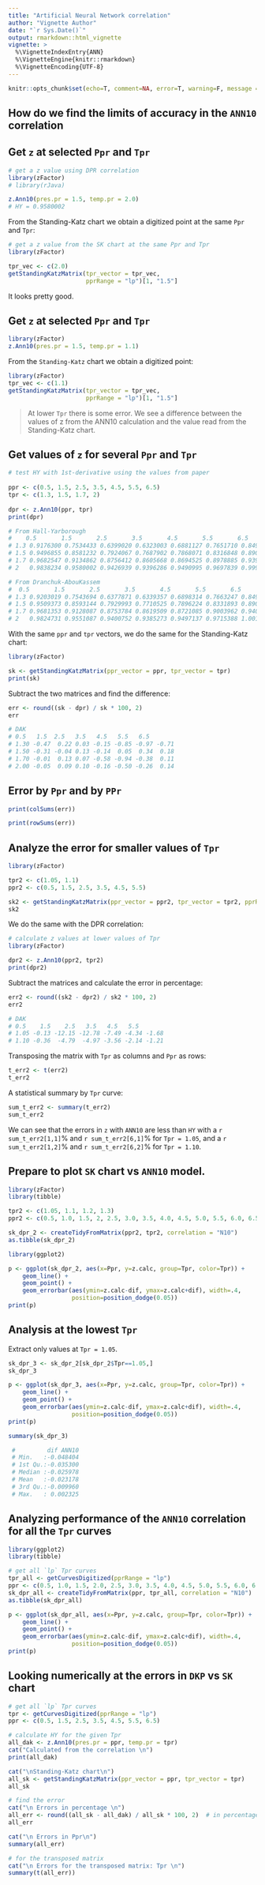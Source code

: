 ```yaml
---
title: "Artificial Neural Network correlation"
author: "Vignette Author"
date: "`r Sys.Date()`"
output: rmarkdown::html_vignette
vignette: >
  %\VignetteIndexEntry{ANN}
  %\VignetteEngine{knitr::rmarkdown}
  %\VignetteEncoding{UTF-8}
---
```


```r
knitr::opts_chunk$set(echo=T, comment=NA, error=T, warning=F, message = F, fig.align = 'center', results="hold")
```


## How do we find the limits of accuracy in the `ANN10` correlation


## Get `z` at selected `Ppr` and `Tpr`

```r
# get a z value using DPR correlation
library(zFactor)
# library(rJava)

z.Ann10(pres.pr = 1.5, temp.pr = 2.0)
# HY = 0.9580002
```

From the Standing-Katz chart we obtain a digitized point at the same `Ppr` and `Tpr`:

```r
# get a z value from the SK chart at the same Ppr and Tpr
library(zFactor)

tpr_vec <- c(2.0)
getStandingKatzMatrix(tpr_vector = tpr_vec, 
                      pprRange = "lp")[1, "1.5"]
```

It looks pretty good.


## Get `z` at selected `Ppr` and `Tpr`

```r
library(zFactor)
z.Ann10(pres.pr = 1.5, temp.pr = 1.1)
```

From the `Standing-Katz` chart we obtain a digitized point:

```r
library(zFactor)
tpr_vec <- c(1.1)
getStandingKatzMatrix(tpr_vector = tpr_vec, 
                      pprRange = "lp")[1, "1.5"]
```


> At lower `Tpr` there is some error. We see a  difference between the values of z from the ANN10 calculation and the value read from the Standing-Katz chart.


## Get values of `z` for several `Ppr` and `Tpr`

```r
# test HY with 1st-derivative using the values from paper 
 
ppr <- c(0.5, 1.5, 2.5, 3.5, 4.5, 5.5, 6.5) 
tpr <- c(1.3, 1.5, 1.7, 2) 
 
dpr <- z.Ann10(ppr, tpr)
print(dpr)

# From Hall-Yarborough
#    0.5       1.5       2.5       3.5       4.5       5.5       6.5
# 1.3 0.9176300 0.7534433 0.6399020 0.6323003 0.6881127 0.7651710 0.8493794
# 1.5 0.9496855 0.8581232 0.7924067 0.7687902 0.7868071 0.8316848 0.8906351
# 1.7 0.9682547 0.9134862 0.8756412 0.8605668 0.8694525 0.8978885 0.9396353
# 2   0.9838234 0.9580002 0.9426939 0.9396286 0.9490995 0.9697839 0.9994317

# From Dranchuk-AbouKassem
#  0.5       1.5       2.5       3.5       4.5       5.5       6.5
# 1.3 0.9203019 0.7543694 0.6377871 0.6339357 0.6898314 0.7663247 0.8499523
# 1.5 0.9509373 0.8593144 0.7929993 0.7710525 0.7896224 0.8331893 0.8904317
# 1.7 0.9681353 0.9128087 0.8753784 0.8619509 0.8721085 0.9003962 0.9409634
# 2   0.9824731 0.9551087 0.9400752 0.9385273 0.9497137 0.9715388 1.0015560
```


With the same `ppr` and `tpr` vectors, we do the same for the Standing-Katz chart:

```r
library(zFactor)

sk <- getStandingKatzMatrix(ppr_vector = ppr, tpr_vector = tpr)
print(sk)
```

Subtract the two matrices and find the difference:

```r
err <- round((sk - dpr) / sk * 100, 2)
err

# DAK
# 0.5   1.5  2.5   3.5   4.5   5.5   6.5
# 1.30 -0.47  0.22 0.03 -0.15 -0.85 -0.97 -0.71
# 1.50 -0.31 -0.04 0.13 -0.14  0.05  0.34  0.18
# 1.70 -0.01  0.13 0.07 -0.58 -0.94 -0.38  0.11
# 2.00 -0.05  0.09 0.10 -0.16 -0.50 -0.26  0.14
```

## Error by `Ppr` and by `PPr`

```r
print(colSums(err))
```

```r
print(rowSums(err))
```


## Analyze the error for smaller values of `Tpr`

```r
library(zFactor)

tpr2 <- c(1.05, 1.1) 
ppr2 <- c(0.5, 1.5, 2.5, 3.5, 4.5, 5.5) 

sk2 <- getStandingKatzMatrix(ppr_vector = ppr2, tpr_vector = tpr2, pprRange = "lp")
sk2
```


We do the same with the DPR correlation:

```r
# calculate z values at lower values of Tpr
library(zFactor)

dpr2 <- z.Ann10(ppr2, tpr2)
print(dpr2)
```

Subtract the matrices and calculate the error in percentage:

```r
err2 <- round((sk2 - dpr2) / sk2 * 100, 2)
err2

# DAK
# 0.5    1.5    2.5   3.5   4.5   5.5
# 1.05 -0.13 -12.15 -12.78 -7.49 -4.34 -1.68
# 1.10 -0.36  -4.79  -4.97 -3.56 -2.14 -1.21
```

Transposing the matrix with `Tpr` as columns and `Ppr` as rows:

```r
t_err2 <- t(err2)
t_err2
```

A statistical summary by `Tpr` curve:

```r
sum_t_err2 <- summary(t_err2)
sum_t_err2
```

We can see that the errors in `z` with `ANN10` are less than `HY` with a `r sum_t_err2[1,1]`% and `r sum_t_err2[6,1]`% for `Tpr = 1.05`, and a `r sum_t_err2[1,2]`% and `r sum_t_err2[6,2]`% for `Tpr = 1.10`. 


## Prepare to plot `SK` chart vs `ANN10` model.

```r
library(zFactor)
library(tibble)

tpr2 <- c(1.05, 1.1, 1.2, 1.3) 
ppr2 <- c(0.5, 1.0, 1.5, 2, 2.5, 3.0, 3.5, 4.0, 4.5, 5.0, 5.5, 6.0, 6.5) 

sk_dpr_2 <- createTidyFromMatrix(ppr2, tpr2, correlation = "N10")
as.tibble(sk_dpr_2)
```


```r
library(ggplot2)

p <- ggplot(sk_dpr_2, aes(x=Ppr, y=z.calc, group=Tpr, color=Tpr)) +
    geom_line() +
    geom_point() +
    geom_errorbar(aes(ymin=z.calc-dif, ymax=z.calc+dif), width=.4,
                  position=position_dodge(0.05))
print(p)
```



## Analysis at the lowest `Tpr`
Extract only values at `Tpr = 1.05`.

```r
sk_dpr_3 <- sk_dpr_2[sk_dpr_2$Tpr==1.05,]
sk_dpr_3
```


```r

p <- ggplot(sk_dpr_3, aes(x=Ppr, y=z.calc, group=Tpr, color=Tpr)) +
    geom_line() +
    geom_point() +
    geom_errorbar(aes(ymin=z.calc-dif, ymax=z.calc+dif), width=.4,
                  position=position_dodge(0.05))
print(p)
```

```r
summary(sk_dpr_3)

 #         dif ANN10      
 # Min.   :-0.048404  
 # 1st Qu.:-0.035300  
 # Median :-0.025978  
 # Mean   :-0.023178  
 # 3rd Qu.:-0.009960  
 # Max.   : 0.002325
```



## Analyzing performance of the `ANN10` correlation for all the `Tpr` curves

```r
library(ggplot2)
library(tibble)

# get all `lp` Tpr curves
tpr_all <- getCurvesDigitized(pprRange = "lp")
ppr <- c(0.5, 1.0, 1.5, 2.0, 2.5, 3.0, 3.5, 4.0, 4.5, 5.0, 5.5, 6.0, 6.5) 
sk_dpr_all <- createTidyFromMatrix(ppr, tpr_all, correlation = "N10")
as.tibble(sk_dpr_all)

p <- ggplot(sk_dpr_all, aes(x=Ppr, y=z.calc, group=Tpr, color=Tpr)) +
    geom_line() +
    geom_point() +
    geom_errorbar(aes(ymin=z.calc-dif, ymax=z.calc+dif), width=.4,
                  position=position_dodge(0.05))
print(p)
```



## Looking numerically at the errors in `DKP` vs `SK` chart

```r
# get all `lp` Tpr curves
tpr <- getCurvesDigitized(pprRange = "lp")
ppr <- c(0.5, 1.5, 2.5, 3.5, 4.5, 5.5, 6.5) 

# calculate HY for the given Tpr
all_dak <- z.Ann10(pres.pr = ppr, temp.pr = tpr)
cat("Calculated from the correlation \n")
print(all_dak) 

cat("\nStanding-Katz chart\n")
all_sk <- getStandingKatzMatrix(ppr_vector = ppr, tpr_vector = tpr)
all_sk

# find the error
cat("\n Errors in percentage \n")
all_err <- round((all_sk - all_dak) / all_sk * 100, 2)  # in percentage
all_err

cat("\n Errors in Ppr\n")
summary(all_err)

# for the transposed matrix
cat("\n Errors for the transposed matrix: Tpr \n")
summary(t(all_err))
```
